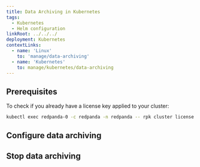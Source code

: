 ```yaml
---
title: Data Archiving in Kubernetes
tags:
  - Kubernetes
  - Helm configuration
linkRoot: ../../../
deployment: Kubernetes
contextLinks:
  - name: 'Linux'
    to: 'manage/data-archiving'
  - name: 'Kubernetes'
    to: manage/kubernetes/data-archiving
---
```


<head>
    <meta name="title" content="Data Archiving in Kubernetes | Redpanda Docs"/>
    <meta name="description" content="Set up data archiving to back up topics to cloud storage."/>
</head>



<ContextLink frontmatter={frontMatter}
/>

<AboutDataArchiving frontmatter={frontMatter}/>

## Prerequisites

<EnterpriseLicenseNote frontmatter={frontMatter}/>

To check if you already have a license key applied to your cluster:

```bash
kubectl exec redpanda-0 -c redpanda -n redpanda -- rpk cluster license info
```

## Configure data archiving

<Configure/>

## Stop data archiving
   
<Stop/>
